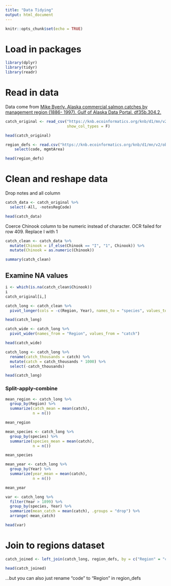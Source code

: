 ```yaml
---
title: "Data Tidying"
output: html_document
---
```


```r
knitr::opts_chunk$set(echo = TRUE)
```

# Load in packages

```r
library(dplyr)
library(tidyr)
library(readr)
```

# Read in data

Data come from [Mike Byerly. Alaska commercial salmon catches by management region (1886- 1997). Gulf of Alaska Data Portal. df35b.304.2.](https://knb.ecoinformatics.org/knb/d1/mn/v2/object/df35b.302.1)

```r
catch_original <- read_csv("https://knb.ecoinformatics.org/knb/d1/mn/v2/object/df35b.302.1",
                           show_col_types = F)

head(catch_original)
```

```r
region_defs <- read.csv("https://knb.ecoinformatics.org/knb/d1/mn/v2/object/df35b.303.1") %>% 
    select(code, mgmtArea)

head(region_defs)
```


# Clean and reshape data

Drop notes and all column

```r
catch_data <- catch_original %>%
  select(-All, -notesRegCode)

head(catch_data)
```

Coerce Chinook column to be numeric instead of character.  OCR failed for row 409.  Replace I with 1

```r
catch_clean <- catch_data %>%
  mutate(Chinook = if_else(Chinook == "I", "1", Chinook)) %>%
  mutate(Chinook = as.numeric(Chinook))

summary(catch_clean)
```

## Examine NA values

```r
i <- which(is.na(catch_clean$Chinook))
i
catch_original[i,]
```

```r
catch_long <- catch_clean %>%
  pivot_longer(cols = -c(Region, Year), names_to = "species", values_to = "catch")

head(catch_long)
```

```r
catch_wide <- catch_long %>%
  pivot_wider(names_from = "Region", values_from = "catch")

head(catch_wide)
```

```r
catch_long <- catch_long %>%
  rename(catch_thousands = catch) %>%
  mutate(catch = catch_thousands * 1000) %>%
  select(-catch_thousands)

head(catch_long)
```

### Split-apply-combine

```r
mean_region <- catch_long %>%
  group_by(Region) %>%
  summarize(catch_mean = mean(catch),
            n = n())

mean_region
```

```r
mean_species <- catch_long %>%
  group_by(species) %>%
  summarize(species_mean = mean(catch),
            n = n())

mean_species
```

```r
mean_year <- catch_long %>%
  group_by(Year) %>%
  summarize(year_mean = mean(catch),
            n = n())

mean_year
```

```r
var <- catch_long %>%
  filter(Year > 1899) %>%
  group_by(species, Year) %>%
  summarize(mean_catch = mean(catch), .groups = "drop") %>%
  arrange(-mean_catch)

head(var)
```

# Join to regions dataset

```r
catch_joined <- left_join(catch_long, region_defs, by = c("Region" = "code"))

head(catch_joined)
```
...but you can also just rename "code" to "Region" in region_defs